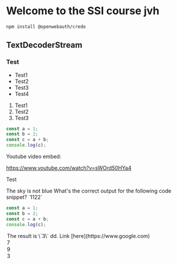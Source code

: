 # Welcome to the SSI course jvh

```bash
npm install @openwebauth/credo
```

## TextDecoderStream

### Test

- Test1
- Test2
- Test3
- Test4

1. Test1
2. Test2
3. Test3

```javascript
const a = 1;
const b = 2;
const c = a + b;
console.log(c);
```

Youtube video embed:

https://www.youtube.com/watch?v=sWOrd50HYa4


<p>Test</p>


<TrueOrFalseQuiz slug="q1" correctAnswer={false}>
  <Question>
    The sky is not blue
  </Question>
</TrueOrFalseQuiz>



<MultipleChoiceQuiz slug="q2" correctAnswer={0}>
<Question> 
What's the correct output for the following code snippet? `1122`


```javascript
const a = 1;
const b = 2;
const c = a + b;
console.log(c);
```
</Question>

<Option>
The result is \`3\` dd. Link [here](https://www.google.com)
</Option>
<Option>7</Option>
<Option>9</Option>
<Option>3</Option>

</MultipleChoiceQuiz>

